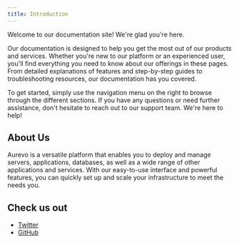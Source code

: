 ```yaml
---
title: Introduction
---
```


Welcome to our documentation site! We're glad you're here.

Our documentation is designed to help you get the most out of our products and
services. Whether you're new to our platform or an experienced user, you'll find
everything you need to know about our offerings in these pages. From detailed
explanations of features and step-by-step guides to troubleshooting resources,
our documentation has you covered.

To get started, simply use the navigation menu on the right to browse through
the different sections. If you have any questions or need further assistance,
don't hesitate to reach out to our support team. We're here to help!

## About Us

Aurevo is a versatile platform that enables you to deploy and manage servers,
applications, databases, as well as a wide range of other applications and
services. With our easy-to-use interface and powerful features, you can quickly
set up and scale your infrastructure to meet the needs you.

## Check us out

- [Twitter](https://twitter.com/aurevodev)
- [GitHub](https://github.com/aurevodev)
